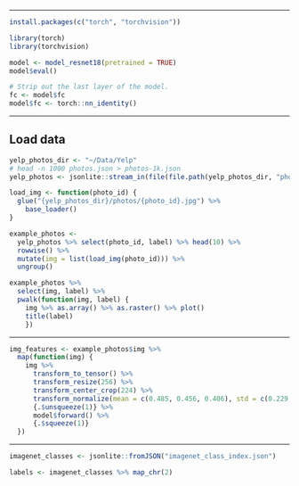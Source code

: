 
---

```r
install.packages(c("torch", "torchvision"))
```

```r
library(torch)
library(torchvision)
```

```r
model <- model_resnet18(pretrained = TRUE)
model$eval()

# Strip out the last layer of the model.
fc <- model$fc
model$fc <- torch::nn_identity()
```

---

## Load data

```r
yelp_photos_dir <- "~/Data/Yelp"
# head -n 1000 photos.json > photos-1k.json
yelp_photos <- jsonlite::stream_in(file(file.path(yelp_photos_dir, "photos-1k.json")), verbose = FALSE)
```


```r
load_img <- function(photo_id) {
  glue("{yelp_photos_dir}/photos/{photo_id}.jpg") %>% 
    base_loader()
}

example_photos <- 
  yelp_photos %>% select(photo_id, label) %>% head(10) %>% 
  rowwise() %>% 
  mutate(img = list(load_img(photo_id))) %>%
  ungroup()
```


```r
example_photos %>% 
  select(img, label) %>% 
  pwalk(function(img, label) { 
    img %>% as.array() %>% as.raster() %>% plot()
    title(label)
    })
```

---

```r
img_features <- example_photos$img %>% 
  map(function(img) {
    img %>% 
      transform_to_tensor() %>% 
      transform_resize(256) %>% 
      transform_center_crop(224) %>% 
      transform_normalize(mean = c(0.485, 0.456, 0.406), std = c(0.229, 0.224, 0.225)) %>% 
      {.$unsqueeze(1)} %>% 
      model$forward() %>% 
      {.$squeeze(1)}
  })
```

---


```r
imagenet_classes <- jsonlite::fromJSON("imagenet_class_index.json")
```

```r
labels <- imagenet_classes %>% map_chr(2)
```
